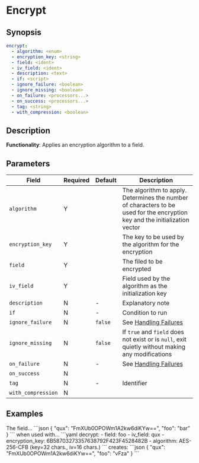 # Encrypt

## Synopsis

```yaml {2-5}
encrypt:
  - algorithm: <enum>
  - encryption_key: <string>
  - field: <ident>
  - iv_field: <ident>
  - description: <text>
  - if: <script>
  - ignore_failure: <boolean>
  - ignore_missing: <boolean>
  - on_failure: <processors...>
  - on_success: <processors...>
  - tag: <string>
  - with_compression: <boolean>
```

## Description

**Functionality**: Applies an encryption algorithm to a field.

## Parameters

|Field|Required|Default|Description|
|---|---|---|---|
|`algorithm`|Y||The algorithm to apply. Determines the number of characters to be used for the encryption key and the initialization vector|
|`encryption_key`|Y||The key to be used by the algorithm for the encryption|
|`field`|Y||The filed to be encrypted|
|`iv_field`|Y||Field used by the algorithm as the initialization key|
|`description`|N|-|Explanatory note|
|`if`|N|-|Condition to run|
|`ignore_failure`|N|`false`|See [Handling Failures](../handling-failures.mdx)|
|`ignore_missing`|N|`false`|If `true` and `field` does not exist or is `null`, exit quietly without making any modifications|
|`on_failure`|N|-|See [Handling Failures](../handling-failures.mdx)|
|`on_success`|N|||
|`tag`|N|-|Identifier|
|`with_compression`|N|||

## Examples

<ExampleGrid>
  <CommentCol>
    The field...
  </CommentCol>
  <CodeCol>
    ```json
    {
      "qux": "FmXUb0OPOWm1A2kw6diKYw==",
      "foo": "bar"
    }
    ```
  </CodeCol>
  <CommentCol>
    when used with...
  </CommentCol>
  <CodeCol>
    ```yaml
    decrypt:
      - field: foo
      - iv_field: qux
      - encryption_key: 6B58703273357638792F423F4528482B
      - algorithm: AES-256-CFB (key=32 chars., iv=16 chars.)
    ```
  </CodeCol>
  <CommentCol>
    creates:
  </CommentCol>
  <CodeCol>
    ```json
    {
      "qux": "FmXUb0OPOWm1A2kw6diKYw==",
      "foo": "vFza"
    }
    ```
  </CodeCol>
</ExampleGrid>
